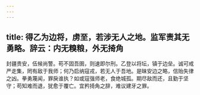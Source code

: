 ```yaml
---
---
---
```

title: 得乙为边将，虏至，若涉无人之地。监军责其无勇略。辞云：内无糗粮，外无掎角
---



封疆贵安，伍候尚警。苟不固吾圉，则速即尔刑。乙登以将坛，镇于边垒。诚可戒严走集，罔有敌于我师；何乃启纳寇戎，若无人于吾地。是昧安边之略，信贻失律之凶。拳勇蔑闻，罪戾谁执？如或寇强师老，食绝城孤。期尽敌而还，且勤于坚守；苟知难而退，犹愈于覆亡。宜矜掎角之辞，难议建牙之罪。